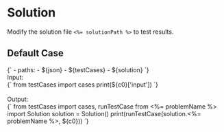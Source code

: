 


<Meta title="<%= titlePath %>" />

# Solution

Modify the solution file `<%= solutionPath %>` to test results.

## Default Case

<Canvas withSource="open">
  <Story name="Case 0" parameters={{ docs: { source: { code } } }} inline={false} height="130px">
    <py-env>
    {`
      - paths:
        - ${json}
        - ${testCases}
        - ${solution}
    `}
    </py-env>
    <div>
      <div>Input: </div>
      <py-script>
      {`
        from testCases import cases
        print(${c0}['input'])
      `}
      </py-script>
    </div>
    <br />
    <div>
      <div>Output: </div>
      <py-script>
      {`
        from testCases import cases, runTestCase
        from <%= problemName %> import Solution
        solution = Solution()
        print(runTestCase(solution.<%= problemName %>, ${c0}))
      `}
      </py-script>
    </div>
  </Story>
</Canvas>
